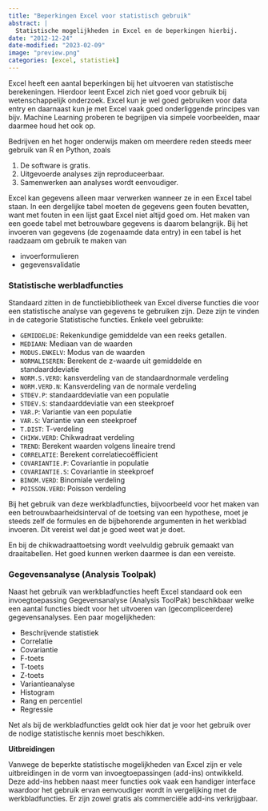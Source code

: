 ```yaml
---
title: "Beperkingen Excel voor statistisch gebruik"
abstract: |
  Statistische mogelijkheden in Excel en de beperkingen hierbij.
date: "2012-12-24"
date-modified: "2023-02-09"
image: "preview.png"
categories: [excel, statistiek]
---
```


Excel heeft een aantal beperkingen bij het uitvoeren van statistische berekeningen. Hierdoor leent Excel zich niet goed voor gebruik bij wetenschappelijk onderzoek. Excel kun je wel goed gebruiken voor data entry en daarnaast kun je met Excel vaak goed onderliggende principes van bijv. Machine Learning proberen te begrijpen via simpele voorbeelden, maar daarmee houd het ook op.

Bedrijven en het hoger onderwijs maken om meerdere reden steeds meer gebruik van R en Python, zoals

1. De software is gratis.
2. Uitgevoerde analyses zijn reproduceerbaar.
3. Samenwerken aan analyses wordt eenvoudiger.

Excel kan gegevens alleen maar verwerken wanneer ze in een Excel tabel staan. In een dergelijke tabel moeten de gegevens geen fouten bevatten, want met fouten in een lijst gaat Excel niet altijd goed om. Het maken van een goede tabel met betrouwbare gegevens is daarom belangrijk. Bij het invoeren van gegevens (de zogenaamde data entry) in een tabel is het raadzaam om gebruik te maken van

-   invoerformulieren
-   gegevensvalidatie

### Statistische werbladfuncties

Standaard zitten in de functiebibliotheek van Excel diverse functies die voor een statistische analyse van gegevens te gebruiken zijn. Deze zijn te vinden in de categorie Statistische functies. Enkele veel gebruikte:

-   `GEMIDDELDE`: Rekenkundige gemiddelde van een reeks getallen.
-   `MEDIAAN`: Mediaan van de waarden
-   `MODUS.ENKELV`: Modus van de waarden
-   `NORMALISEREN`: Berekent de z-waarde uit gemiddelde en standaarddeviatie
-   `NORM.S.VERD`: kansverdeling van de standaardnormale verdeling
-   `NORM.VERD.N`: Kansverdeling van de normale verdeling
-   `STDEV.P`: standaarddeviatie van een populatie
-   `STDEV.S`: standaarddeviatie van een steekproef
-   `VAR.P`: Variantie van een populatie
-   `VAR.S`: Variantie van een steekproef
-   `T.DIST`: T-verdeling
-   `CHIKW.VERD`: Chikwadraat verdeling
-   `TREND`: Berekent waarden volgens lineaire trend
-   `CORRELATIE`: Berekent correlatiecoëfficient
-   `COVARIANTIE.P`: Covariantie in populatie
-   `COVARIANTIE.S`: Covariantie in steekproef
-   `BINOM.VERD`: Binomiale verdeling
-   `POISSON.VERD`: Poisson verdeling

Bij het gebruik van deze werkbladfuncties, bijvoorbeeld voor het maken van een betrouwbaarheidsinterval of de toetsing van een hypothese, moet je steeds zelf de formules en de bijbehorende argumenten in het werkblad invoeren. Dit vereist wel dat je goed weet wat je doet.

En bij de chikwadraattoetsing wordt veelvuldig gebruik gemaakt van draaitabellen. Het goed kunnen werken daarmee is dan een vereiste.

### Gegevensanalyse (Analysis Toolpak)

Naast het gebruik van werkbladfuncties heeft Excel standaard ook een invoegtoepassing Gegevensanalyse (Analysis ToolPak) beschikbaar welke een aantal functies biedt voor het uitvoeren van (gecompliceerdere) gegevensanalyses. Een paar mogelijkheden:

-   Beschrijvende statistiek
-   Correlatie
-   Covariantie
-   F-toets
-   T-toets
-   Z-toets
-   Variantieanalyse
-   Histogram
-   Rang en percentiel
-   Regressie

Net als bij de werkbladfuncties geldt ook hier dat je voor het gebruik over de nodige statistische kennis moet beschikken.

**Uitbreidingen**

Vanwege de beperkte statistische mogelijkheden van Excel zijn er vele uitbreidingen in de vorm van invoegtoepassingen (add-ins) ontwikkeld. Deze add-ins hebben naast meer functies ook vaak een handiger interface waardoor het gebruik ervan eenvoudiger wordt in vergelijking met de werkbladfuncties. Er zijn zowel gratis als commerciële add-ins verkrijgbaar.
